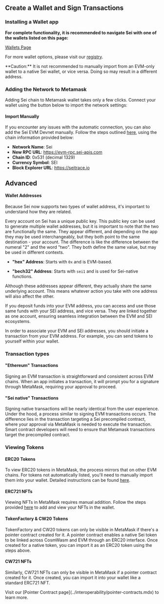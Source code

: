 
## Create a Wallet and Sign Transactions

### Installing a Wallet app

**For complete functionality, it is recommended to navigate Sei with one of the wallets listed on this page:**

[Wallets Page](../dev-ecosystem-providers/wallets.mdx)

For more wallet options, please visit our [registry](https://github.com/sei-protocol/chain-registry/blob/main/wallets.json).

<Callout type="warning">
**Caution:** It is not recommended to manually import from an EVM-only wallet
to a native Sei wallet, or vice versa. Doing so may result in a different
address.
</Callout>

### Adding the Network to Metamask

Adding Sei chain to Metamask wallet takes only a few clicks. Connect your wallet using the button below to import the network settings:

<EvmWalletConnect />

#### Import Manually

If you encounter any issues with the automatic connection, you can also add the Sei EVM Devnet manually. Follow the steps outlined [here](https://support.metamask.io/hc/en-us/articles/360043227612-How-to-add-a-custom-network-RPC#h_01G63GGJ83DGDRCS2ZWXM37CV5), using the chain information provided below:

- **Network Name**: Sei
- **New RPC URL**: https://evm-rpc.sei-apis.com
- **Chain ID**: 0x531 (decimal 1329)
- **Currency Symbol**: SEI
- **Block Explorer URL**: https://seitrace.io

## Advanced

#### Wallet Addresses

Because Sei now supports two types of wallet address, it's important to understand how they are related.

Every account on Sei has a unique public key. This public key can be used to generate multiple wallet addresses, but it is important to note that the two are functionally the same.
They appear different, and depending on the app they may be used interchangeably, but they both point to the same destination - your account.
The difference is like the difference between the numeral "2" and the word "two". They both define the same value, but may be used in different contexts.

- **"hex" Address**: Starts with `0x` and is EVM-based.

- **"bech32" Address**: Starts with `sei1` and is used for Sei-native functions.

<ImageWithCaption img={addressTranslationImage} alt="Address derivation" />

Although these addresses appear different, they actually share the same underlying account. This means whatever action you take with one address will also affect the other.

If you deposit funds into your EVM address, you can access and use those same funds with your SEI address, and vice versa. They are linked together as one account, ensuring seamless integration between the EVM and SEI ecosystems.

In order to associate your EVM and SEI addresses, you should initiate a transaction from your EVM address. For example, you can send tokens to yourself within your wallet.

### Transaction types

#### "Ethereum" Transactions

Signing an EVM transaction is straightforward and consistent across EVM chains. When an app initiates a transaction, it will prompt you for a signature through MetaMask, requiring your approval to proceed.

#### "Sei native" Transactions

Signing native transactions will be nearly identical from the user experience. Under the hood, a process similar to signing EVM transactions occurs. The difference lies in the transaction targeting a Sei precompiled contract, where your approval via MetaMask is needed to execute the transaction. Smart contract developers will need to ensure that Metamask transactions target the precompiled contract.

<div className="my-4 flex flex-col items-center sm:flex-row justify-center gap-8 w-full">
  <ImageWithCaption
    img={evmSigningImage}
    alt="Example of signing an EVM transaction"
    caption="Example of EVM transaction signing"
    className="max-w-xs mx-auto"
  />

  <ImageWithCaption
    img={cosmSigningImage}
    alt="Example of signing a CosmWasm transaction"
    caption="Example of CosmWasm transaction signing"
    className="max-w-xs mx-auto"
  />
</div>

### Viewing Tokens

#### ERC20 Tokens

To view ERC20 tokens in MetaMask, the process mirrors that on other EVM chains. For tokens not automatically listed, you'll need to manually import them into your wallet. Detailed instructions can be found [here](https://support.metamask.io/hc/en-us/articles/360015489031-How-to-display-tokens-in-MetaMask#h_01FWH492CHY60HWPC28RW0872H).

#### ERC721 NFTs

Viewing NFTs in MetaMask requires manual addition. Follow the steps provided [here](https://support.metamask.io/hc/en-us/articles/360058238591-NFT-tokens-in-your-MetaMask-wallet) to add and view your NFTs in the wallet.

#### TokenFactory & CW20 Tokens

TokenFactory and CW20 tokens can only be visible in MetaMask if there's a pointer contract created for it. A pointer contract enables a native Sei token to be linked across CosmWasm and EVM through an ERC20 interface. Once created for a native token, you can import it as an ERC20 token using the steps above.

#### CW721 NFTs

Similarly, CW721 NFTs can only be visible in MetaMask if a pointer contract created for it. Once created, you can import it into your wallet like a standard ERC721 NFT.

<Callout type="info">
Visit our [Pointer Contract page](../interoperability/pointer-contracts.mdx)
to learn more.
</Callout>
